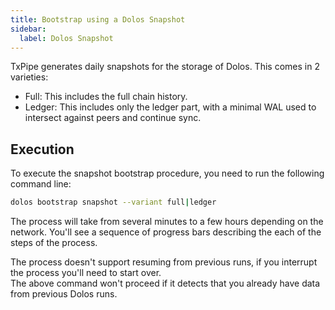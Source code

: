 ```yaml
---
title: Bootstrap using a Dolos Snapshot
sidebar:
  label: Dolos Snapshot
---
```


TxPipe generates daily snapshots for the storage of Dolos. This comes in 2 varieties:

* Full: This includes the full chain history.
* Ledger: This includes only the ledger part, with a minimal WAL used to intersect against peers and continue sync.

## Execution

To execute the snapshot bootstrap procedure, you need to run the following command line:

```sh
dolos bootstrap snapshot --variant full|ledger
```

The process will take from several minutes to a few hours depending on the
network. You'll see a sequence of progress bars describing the each of the
steps of the process.

<Aside type="caution">
The process doesn't support resuming from previous runs, if you interrupt the process you'll need to start over.
</Aside>

<Aside>
The above command won't proceed if it detects that you already have data from
previous Dolos runs.
</Aside>
